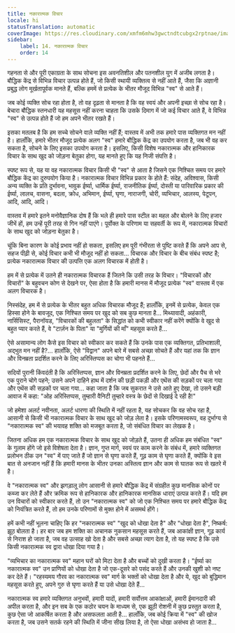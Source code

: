 ```yaml
---
title: नकारात्मक विचार
locale: hi
statusTranslation: automatic
coverImage: https://res.cloudinary.com/xmfm6mhw3gwctndtcubgx2rptnae/image/upload/v1740468922/small_cover_tratado_de_psicologia_revolucionaria_a4c0dca4e0.webp
sidebar:
    label: 14. नकारात्मक विचार
    order: 14
---
```

गहनता से और पूरी एकाग्रता के साथ सोचना इस अवनतिशील और पतनशील युग में अजीब लगता है। बौद्धिक केंद्र से विभिन्न विचार उत्पन्न होते हैं, जो किसी स्थायी व्यक्तित्व से नहीं आते हैं, जैसा कि अज्ञानी प्रबुद्ध लोग मूर्खतापूर्वक मानते हैं, बल्कि हममें से प्रत्येक के भीतर मौजूद विभिन्न "स्व" से आते हैं।

जब कोई व्यक्ति सोच रहा होता है, तो वह दृढ़ता से मानता है कि वह स्वयं और अपनी इच्छा से सोच रहा है। बेचारा बौद्धिक स्तनधारी यह महसूस नहीं करना चाहता कि उसके दिमाग में जो कई विचार आते हैं, वे विभिन्न "स्व" से उत्पन्न होते हैं जो हम अपने भीतर रखते हैं।

इसका मतलब है कि हम सच्चे सोचने वाले व्यक्ति नहीं हैं; वास्तव में अभी तक हमारे पास व्यक्तिगत मन नहीं है। हालाँकि, हमारे भीतर मौजूद प्रत्येक अलग "स्व" हमारे बौद्धिक केंद्र का उपयोग करता है, जब भी वह कर सकता है, सोचने के लिए इसका उपयोग करता है। इसलिए, किसी विशेष नकारात्मक और हानिकारक विचार के साथ खुद को जोड़ना बेतुका होगा, यह मानते हुए कि यह निजी संपत्ति है।

स्पष्ट रूप से, यह या वह नकारात्मक विचार किसी भी "स्व" से आता है जिसने एक निश्चित समय पर हमारे बौद्धिक केंद्र का दुरुपयोग किया है। नकारात्मक विचार विभिन्न प्रकार के होते हैं: संदेह, अविश्वास, किसी अन्य व्यक्ति के प्रति दुर्भावना, भावुक ईर्ष्या, धार्मिक ईर्ष्या, राजनीतिक ईर्ष्या, दोस्ती या पारिवारिक प्रकार की ईर्ष्या, लालच, वासना, बदला, क्रोध, अभिमान, ईर्ष्या, घृणा, नाराजगी, चोरी, व्यभिचार, आलस्य, पेटूपन, आदि, आदि, आदि।

वास्तव में हमारे इतने मनोवैज्ञानिक दोष हैं कि भले ही हमारे पास स्टील का महल और बोलने के लिए हजार जीभें हों, हम उन्हें पूरी तरह से गिन नहीं पाएंगे। पूर्वोक्त के परिणाम या सहवर्ती के रूप में, नकारात्मक विचारों के साथ खुद को जोड़ना बेतुका है।

चूंकि बिना कारण के कोई प्रभाव नहीं हो सकता, इसलिए हम पूरी गंभीरता से पुष्टि करते हैं कि अपने आप से, सहज पीढ़ी से, कोई विचार कभी भी मौजूद नहीं हो सकता... विचारक और विचार के बीच संबंध स्पष्ट है; प्रत्येक नकारात्मक विचार की उत्पत्ति एक अलग विचारक में होती है।

हम में से प्रत्येक में उतने ही नकारात्मक विचारक हैं जितने कि उसी तरह के विचार। "विचारकों और विचारों" के बहुवचन कोण से देखने पर, ऐसा होता है कि हमारी मानस में मौजूद प्रत्येक "स्व" वास्तव में एक अलग विचारक है।

निस्संदेह, हम में से प्रत्येक के भीतर बहुत अधिक विचारक मौजूद हैं; हालाँकि, इनमें से प्रत्येक, केवल एक हिस्सा होने के बावजूद, एक निश्चित समय पर खुद को सब कुछ मानता है... मिथ्यावादी, अहंकारी, नार्सिसिस्ट, पैरानॉयड, "विचारकों की बहुलता" के सिद्धांत को कभी स्वीकार नहीं करेंगे क्योंकि वे खुद से बहुत प्यार करते हैं, वे "टार्ज़न के पिता" या "मुर्गियों की माँ" महसूस करते हैं...

ऐसे असामान्य लोग कैसे इस विचार को स्वीकार कर सकते हैं कि उनके पास एक व्यक्तिगत, प्रतिभाशाली, अद्भुत मन नहीं है?... हालाँकि, ऐसे "विद्वान" अपने बारे में सबसे अच्छा सोचते हैं और यहां तक ​​कि ज्ञान और विनम्रता प्रदर्शित करने के लिए अरिस्तिप्पस का चोगा भी पहनते हैं...

सदियों पुरानी किंवदंती है कि अरिस्तिप्पस, ज्ञान और विनम्रता प्रदर्शित करने के लिए, छेदों और पैच से भरे एक पुराने चोगे पहने; उसने अपने दाहिने हाथ में दर्शन की छड़ी पकड़ी और एथेंस की सड़कों पर चला गया और एथेंस की सड़कों पर चला गया... कहा जाता है कि जब सुकरात ने उसे आते हुए देखा, तो उसने बड़ी आवाज में कहा: "ओह अरिस्तिप्पस, तुम्हारी वैनिटी तुम्हारे वस्त्र के छेदों से दिखाई दे रही है!"

जो हमेशा अलर्ट नवीनता, अलर्ट धारणा की स्थिति में नहीं रहता है, यह सोचकर कि वह सोच रहा है, आसानी से किसी भी नकारात्मक विचार के साथ खुद को जोड़ लेता है। इसके परिणामस्वरूप, वह दुर्भाग्य से "नकारात्मक स्व" की भयावह शक्ति को मजबूत करता है, जो संबंधित विचार का लेखक है।

जितना अधिक हम एक नकारात्मक विचार के साथ खुद को जोड़ते हैं, उतना ही अधिक हम संबंधित "स्व" के गुलाम होंगे जो इसे विशेषता देता है। ज्ञान, गुप्त मार्ग, स्वयं पर काम करने के संबंध में, हमारे व्यक्तिगत प्रलोभन ठीक उन "स्व" में पाए जाते हैं जो ज्ञान से घृणा करते हैं, गूढ़ काम से घृणा करते हैं, क्योंकि वे इस बात से अनजान नहीं हैं कि हमारी मानस के भीतर उनका अस्तित्व ज्ञान और काम से घातक रूप से खतरे में है।

वे "नकारात्मक स्व" और झगड़ालू लोग आसानी से हमारे बौद्धिक केंद्र में संग्रहीत कुछ मानसिक कोनों पर कब्जा कर लेते हैं और क्रमिक रूप से हानिकारक और हानिकारक मानसिक धाराएं उत्पन्न करते हैं। यदि हम उन विचारों को स्वीकार करते हैं, तो उन "नकारात्मक स्व" को जो एक निश्चित समय पर हमारे बौद्धिक केंद्र को नियंत्रित करते हैं, तो हम उनके परिणामों से मुक्त होने में असमर्थ होंगे।

हमें कभी नहीं भूलना चाहिए कि हर "नकारात्मक स्व" "खुद को धोखा देता है" और "धोखा देता है", निष्कर्ष: झूठ बोलता है। हर बार जब हम शक्ति का अचानक नुकसान महसूस करते हैं, जब आकांक्षी ज्ञान, गूढ़ कार्य से निराश हो जाता है, जब वह उत्साह खो देता है और सबसे अच्छा त्याग देता है, तो यह स्पष्ट है कि उसे किसी नकारात्मक स्व द्वारा धोखा दिया गया है।

"व्यभिचार का नकारात्मक स्व" महान घरों को मिटा देता है और बच्चों को दुखी करता है। "ईर्ष्या का नकारात्मक स्व" उन प्राणियों को धोखा देता है जो एक-दूसरे को पसंद करते हैं और उनकी खुशी को नष्ट कर देते हैं। "रहस्यमय गौरव का नकारात्मक स्व" मार्ग के भक्तों को धोखा देता है और ये, खुद को बुद्धिमान महसूस करते हुए, अपने गुरु से घृणा करते हैं या उसे धोखा देते हैं...

नकारात्मक स्व हमारे व्यक्तिगत अनुभवों, हमारी यादों, हमारी सर्वोत्तम आकांक्षाओं, हमारी ईमानदारी की अपील करता है, और इन सब के एक कठोर चयन के माध्यम से, एक झूठी रोशनी में कुछ प्रस्तुत करता है, कुछ ऐसा जो आकर्षित करता है और असफलता आती है... हालाँकि, जब कोई क्रिया में "स्व" की खोज करता है, जब उसने सतर्क रहने की स्थिति में जीना सीख लिया है, तो ऐसा धोखा असंभव हो जाता है...

